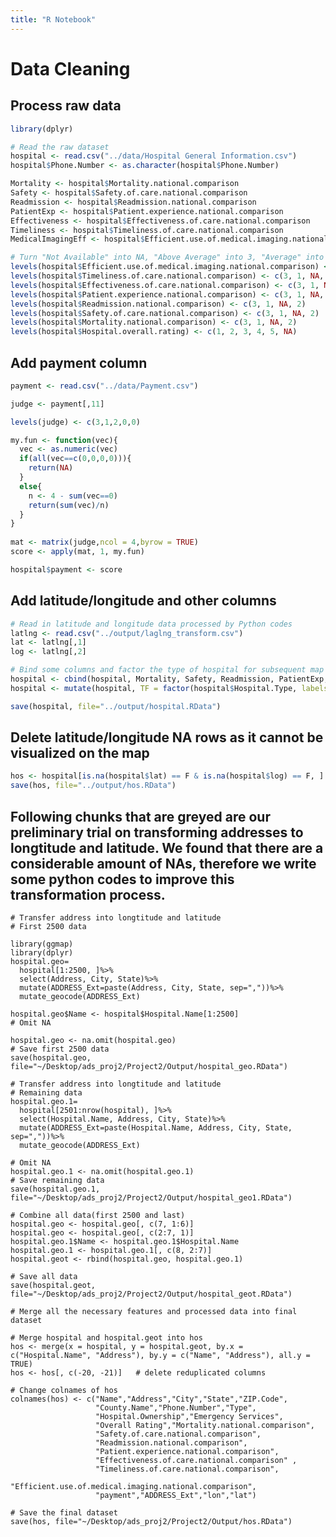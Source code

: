 ```yaml
---
title: "R Notebook"
---
```

# Data Cleaning
## Process raw data
```r
library(dplyr)

# Read the raw dataset
hospital <- read.csv("../data/Hospital General Information.csv")
hospital$Phone.Number <- as.character(hospital$Phone.Number)

Mortality <- hospital$Mortality.national.comparison
Safety <- hospital$Safety.of.care.national.comparison
Readmission <- hospital$Readmission.national.comparison
PatientExp <- hospital$Patient.experience.national.comparison
Effectiveness <- hospital$Effectiveness.of.care.national.comparison
Timeliness <- hospital$Timeliness.of.care.national.comparison
MedicalImagingEff <- hospital$Efficient.use.of.medical.imaging.national.comparison

# Turn "Not Available" into NA, "Above Average" into 3, "Average" into 2 and "Below Average" into 1.
levels(hospital$Efficient.use.of.medical.imaging.national.comparison) <- c(3, 1, NA, 2)
levels(hospital$Timeliness.of.care.national.comparison) <- c(3, 1, NA, 2)
levels(hospital$Effectiveness.of.care.national.comparison) <- c(3, 1, NA, 2)
levels(hospital$Patient.experience.national.comparison) <- c(3, 1, NA, 2)
levels(hospital$Readmission.national.comparison) <- c(3, 1, NA, 2)
levels(hospital$Safety.of.care.national.comparison) <- c(3, 1, NA, 2)
levels(hospital$Mortality.national.comparison) <- c(3, 1, NA, 2)
levels(hospital$Hospital.overall.rating) <- c(1, 2, 3, 4, 5, NA)
```

## Add payment column
```r
payment <- read.csv("../data/Payment.csv")

judge <- payment[,11]

levels(judge) <- c(3,1,2,0,0)

my.fun <- function(vec){
  vec <- as.numeric(vec)
  if(all(vec==c(0,0,0,0))){
    return(NA)
  }
  else{
    n <- 4 - sum(vec==0)
    return(sum(vec)/n)
  }
}
  
mat <- matrix(judge,ncol = 4,byrow = TRUE)
score <- apply(mat, 1, my.fun)

hospital$payment <- score
```

## Add latitude/longitude and other columns
```r
# Read in latitude and longitude data processed by Python codes
latlng <- read.csv("../output/laglng_transform.csv")
lat <- latlng[,1]
log <- latlng[,2]

# Bind some columns and factor the type of hospital for subsequent map marker use
hospital <- cbind(hospital, Mortality, Safety, Readmission, PatientExp, Effectiveness, Timeliness, MedicalImagingEff, lat, log)
hospital <- mutate(hospital, TF = factor(hospital$Hospital.Type, labels = c("emergency","children","critical")))

save(hospital, file="../output/hospital.RData")
```

## Delete latitude/longitude NA rows as it cannot be visualized on the map
```r
hos <- hospital[is.na(hospital$lat) == F & is.na(hospital$log) == F, ]
save(hos, file="../output/hos.RData")
```

## Following chunks that are greyed are our preliminary trial on transforming addresses to longtitude and latitude. We found that there are a considerable amount of NAs, therefore we write some python codes to improve this transformation process.
```geo_codes
# Transfer address into longtitude and latitude
# First 2500 data

library(ggmap)
library(dplyr)
hospital.geo=
  hospital[1:2500, ]%>%
  select(Address, City, State)%>%
  mutate(ADDRESS_Ext=paste(Address, City, State, sep=","))%>%
  mutate_geocode(ADDRESS_Ext)

hospital.geo$Name <- hospital$Hospital.Name[1:2500]
# Omit NA

hospital.geo <- na.omit(hospital.geo)
# Save first 2500 data
save(hospital.geo, file="~/Desktop/ads_proj2/Project2/Output/hospital_geo.RData")
```

```geo_codes
# Transfer address into longtitude and latitude
# Remaining data
hospital.geo.1=
  hospital[2501:nrow(hospital), ]%>%
  select(Hospital.Name, Address, City, State)%>%
  mutate(ADDRESS_Ext=paste(Hospital.Name, Address, City, State, sep=","))%>%
  mutate_geocode(ADDRESS_Ext)

# Omit NA
hospital.geo.1 <- na.omit(hospital.geo.1)
# Save remaining data
save(hospital.geo.1, file="~/Desktop/ads_proj2/Project2/Output/hospital_geo1.RData")
```

```{}
# Combine all data(first 2500 and last)
hospital.geo <- hospital.geo[, c(7, 1:6)]
hospital.geo <- hospital.geo[, c(2:7, 1)]
hospital.geo.1$Name <- hospital.geo.1$Hospital.Name 
hospital.geo.1 <- hospital.geo.1[, c(8, 2:7)]
hospital.geot <- rbind(hospital.geo, hospital.geo.1)

# Save all data
save(hospital.geot, file="~/Desktop/ads_proj2/Project2/Output/hospital_geot.RData")
```

```{}
# Merge all the necessary features and processed data into final dataset

# Merge hospital and hospital.geot into hos
hos <- merge(x = hospital, y = hospital.geot, by.x = c("Hospital.Name", "Address"), by.y = c("Name", "Address"), all.y = TRUE)
hos <- hos[, c(-20, -21)]   # delete reduplicated columns

# Change colnames of hos
colnames(hos) <- c("Name","Address","City","State","ZIP.Code",  
                   "County.Name","Phone.Number","Type",  
                   "Hospital.Ownership","Emergency Services",  
                   "Overall Rating","Mortality.national.comparison",  
                   "Safety.of.care.national.comparison",  
                   "Readmission.national.comparison",  
                   "Patient.experience.national.comparison",  
                   "Effectiveness.of.care.national.comparison" ,  
                   "Timeliness.of.care.national.comparison",  
                   "Efficient.use.of.medical.imaging.national.comparison",  
                   "payment","ADDRESS_Ext","lon","lat")                    

# Save the final dataset
save(hos, file="~/Desktop/ads_proj2/Project2/Output/hos.RData")
```